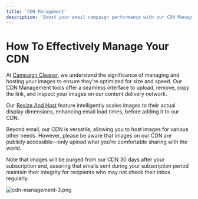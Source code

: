 ```yaml
---
title: 'CDN Management'
description: 'Boost your email campaign performance with our CDN Management Tools for email images - ensure faster loading times, improved reliability, and higher open rates'
---
```


# How To Effectively Manage Your CDN
At [Campaign Cleaner](https://campaigncleaner.com), we understand the significance of managing and hosting your images to ensure they're optimized for size and speed. Our CDN Management tools offer a seamless interface to upload, remove, copy the link, and inspect your images on our content delivery network.

Our [Resize And Host](/features-settings/resize-and-host) feature intelligently scales images to their actual display dimensions, enhancing email load times, before adding it to our CDN.

Beyond email, our CDN is versatile, allowing you to host images for various other needs. However, please be aware that images on our CDN are publicly accessible—only upload what you're comfortable sharing with the world.

<Warning>
Note that images will be purged from our CDN 30 days after your subscription end, assuring that emails sent during your subscription period maintain their integrity for recipients who may not check their inbox regularly.
</Warning>

![cdn-management-3.png](/images/cdn-management-3.png)